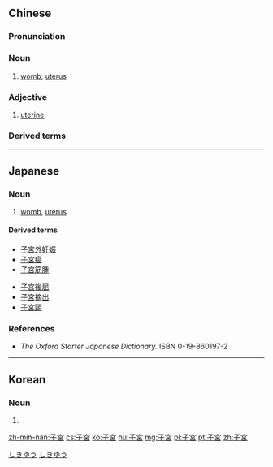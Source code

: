{{also|子宫}}
==Chinese==
{{zh-forms|s=子宫|lit=palace for the child}}

===Pronunciation===
{{zh-pron
|m=zǐgōng
|c=zi2 gung1
|h=pfs=chṳ́-kiûng
|mn=qz:chír-kiong/tw,xm,zz:chú-kiong
|cat=n,a
}}

===Noun===
{{zh-noun}}

# [[womb]]; [[uterus]]

===Adjective===
{{zh-adj}}

# {{lb|zh|attributive}} [[uterine]]

===Derived terms===
{{zh-der|子宮頸|宮外孕}}

{{zh-cat|Anatomy}}
{{zh-cat|Obstetrics}}

----

==Japanese==
{{ja-kanjitab|し|きゅう|yomi=on}}

===Noun===
{{ja-noun|しきゅう}}

# [[womb]], [[uterus]]

====Derived terms====
{{top2}}
* [[子宮外妊娠]]
* [[子宮癌]]
* [[子宮筋腫]]
{{mid2}}
* [[子宮後屈]]
* [[子宮摘出]]
* [[子宮頸]]
{{bottom}}

===References===
* ''The Oxford Starter Japanese Dictionary.'' ISBN 0-19-860197-2

[[Category:ja:Anatomy|しきゆう]]
[[Category:ja:Obstetrics|しきゆう]]

----

==Korean==
{{ko-hanjatab}}

===Noun===
{{ko-noun|hangeul=자궁}}

# {{hanja form of|자궁|womb}}

[[zh-min-nan:子宮]]
[[cs:子宮]]
[[ko:子宮]]
[[hu:子宮]]
[[mg:子宮]]
[[pl:子宮]]
[[pt:子宮]]
[[zh:子宮]]